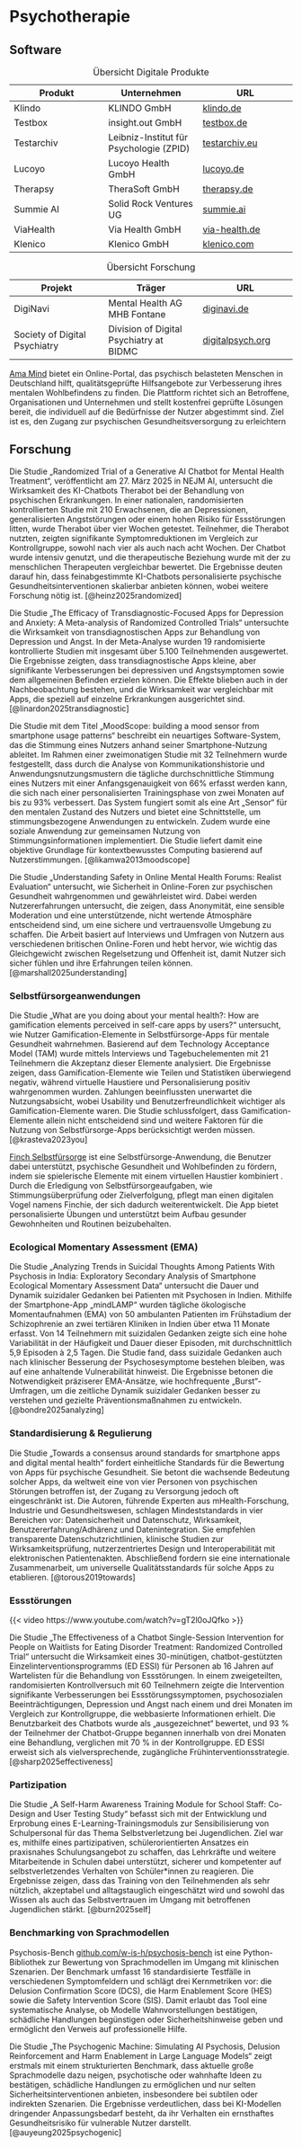 # Psychotherapie

## Software

| Produkt | Unternehmen | URL |
|---|---|---|
| Klindo | KLINDO GmbH | [klindo.de](https://klindo.de/) |
| Testbox | insight.out GmbH | [testbox.de](https://testbox.de/) |
| Testarchiv | Leibniz-Institut für Psychologie (ZPID) | [testarchiv.eu](https://www.testarchiv.eu/) |
| Lucoyo | Lucoyo Health GmbH | [lucoyo.de](https://lucoyo.de/) |
| Therapsy | TheraSoft GmbH | [therapsy.de](https://www.therapsy.de/) |
| Summie AI | Solid Rock Ventures UG | [summie.ai](https://www.summie.ai/) |
| ViaHealth | Via Health GmbH | [via-health.de](https://www.via-health.de/) |
| Klenico | Klenico GmbH | [klenico.com](https://www.klenico.com/) |

: Übersicht Digitale Produkte

| Projekt | Träger | URL |
|---|---|---|
| DigiNavi | Mental Health AG MHB Fontane | [diginavi.de](https://www.diginavi.de/) |
| Society of Digital Psychiatry | Division of Digital Psychiatry at BIDMC | [digitalpsych.org](https://www.digitalpsych.org/society-of-digital-psychiatry.html) |

: Übersicht Forschung

[Ama Mind](https://www.ama-mind.info/) bietet ein Online-Portal, das psychisch belasteten Menschen in Deutschland hilft, qualitätsgeprüfte Hilfsangebote zur Verbesserung ihres mentalen Wohlbefindens zu finden. Die Plattform richtet sich an Betroffene, Organisationen und Unternehmen und stellt kostenfrei geprüfte Lösungen bereit, die individuell auf die Bedürfnisse der Nutzer abgestimmt sind. Ziel ist es, den Zugang zur psychischen Gesundheitsversorgung zu erleichtern

## Forschung

Die Studie „Randomized Trial of a Generative AI Chatbot for Mental Health Treatment“, veröffentlicht am 27. März 2025 in NEJM AI, untersucht die Wirksamkeit des KI-Chatbots Therabot bei der Behandlung von psychischen Erkrankungen. In einer nationalen, randomisierten kontrollierten Studie mit 210 Erwachsenen, die an Depressionen, generalisierten Angststörungen oder einem hohen Risiko für Essstörungen litten, wurde Therabot über vier Wochen getestet. Teilnehmer, die Therabot nutzten, zeigten signifikante Symptomreduktionen im Vergleich zur Kontrollgruppe, sowohl nach vier als auch nach acht Wochen. Der Chatbot wurde intensiv genutzt, und die therapeutische Beziehung wurde mit der zu menschlichen Therapeuten vergleichbar bewertet. Die Ergebnisse deuten darauf hin, dass feinabgestimmte KI-Chatbots personalisierte psychische Gesundheitsinterventionen skalierbar anbieten können, wobei weitere Forschung nötig ist. [@heinz2025randomized]

Die Studie „The Efficacy of Transdiagnostic-Focused Apps for Depression and Anxiety: A Meta-analysis of Randomized Controlled Trials“ untersuchte die Wirksamkeit von transdiagnostischen Apps zur Behandlung von Depression und Angst. In der Meta-Analyse wurden 19 randomisierte kontrollierte Studien mit insgesamt über 5.100 Teilnehmenden ausgewertet. Die Ergebnisse zeigten, dass transdiagnostische Apps kleine, aber signifikante Verbesserungen bei depressiven und Angstsymptomen sowie dem allgemeinen Befinden erzielen können. Die Effekte blieben auch in der Nachbeobachtung bestehen, und die Wirksamkeit war vergleichbar mit Apps, die speziell auf einzelne Erkrankungen ausgerichtet sind. [@linardon2025transdiagnostic]

Die Studie mit dem Titel „MoodScope: building a mood sensor from smartphone usage patterns“ beschreibt ein neuartiges Software-System, das die Stimmung eines Nutzers anhand seiner Smartphone-Nutzung ableitet. Im Rahmen einer zweimonatigen Studie mit 32 Teilnehmern wurde festgestellt, dass durch die Analyse von Kommunikationshistorie und Anwendungsnutzungsmustern die tägliche durchschnittliche Stimmung eines Nutzers mit einer Anfangsgenauigkeit von 66% erfasst werden kann, die sich nach einer personalisierten Trainingsphase von zwei Monaten auf bis zu 93% verbessert. Das System fungiert somit als eine Art „Sensor“ für den mentalen Zustand des Nutzers und bietet eine Schnittstelle, um stimmungsbezogene Anwendungen zu entwickeln. Zudem wurde eine soziale Anwendung zur gemeinsamen Nutzung von Stimmungsinformationen implementiert. Die Studie liefert damit eine objektive Grundlage für kontextbewusstes Computing basierend auf Nutzerstimmungen. [@likamwa2013moodscope]

Die Studie „Understanding Safety in Online Mental Health Forums: Realist Evaluation“ untersucht, wie Sicherheit in Online-Foren zur psychischen Gesundheit wahrgenommen und gewährleistet wird. Dabei werden Nutzererfahrungen untersucht, die zeigen, dass Anonymität, eine sensible Moderation und eine unterstützende, nicht wertende Atmosphäre entscheidend sind, um eine sichere und vertrauensvolle Umgebung zu schaffen. Die Arbeit basiert auf Interviews und Umfragen von Nutzern aus verschiedenen britischen Online-Foren und hebt hervor, wie wichtig das Gleichgewicht zwischen Regelsetzung und Offenheit ist, damit Nutzer sich sicher fühlen und ihre Erfahrungen teilen können. [@marshall2025understanding]

### Selbstfürsorgeanwendungen

Die Studie „What are you doing about your mental health?: How are gamification elements perceived in self-care apps by users?“ untersucht, wie Nutzer Gamification-Elemente in Selbstfürsorge-Apps für mentale Gesundheit wahrnehmen. Basierend auf dem Technology Acceptance Model (TAM) wurde mittels Interviews und Tagebuchelementen mit 21 Teilnehmern die Akzeptanz dieser Elemente analysiert. Die Ergebnisse zeigen, dass Gamification-Elemente wie Teilen und Statistiken überwiegend negativ, während virtuelle Haustiere und Personalisierung positiv wahrgenommen wurden. Zahlungen beeinflussten unerwartet die Nutzungsabsicht, wobei Usability und Benutzerfreundlichkeit wichtiger als Gamification-Elemente waren. Die Studie schlussfolgert, dass Gamification-Elemente allein nicht entscheidend sind und weitere Faktoren für die Nutzung von Selbstfürsorge-Apps berücksichtigt werden müssen. [@krasteva2023you]

[Finch Selbstfürsorge](https://finchcare.com/) ist eine Selbstfürsorge-Anwendung, die Benutzer dabei unterstützt, psychische Gesundheit und Wohlbefinden zu fördern, indem sie spielerische Elemente mit einem virtuellen Haustier kombiniert . Durch die Erledigung von Selbstfürsorgeaufgaben, wie Stimmungsüberprüfung oder Zielverfolgung, pflegt man einen digitalen Vogel namens Finchie, der sich dadurch weiterentwickelt. Die App bietet personalisierte Übungen und unterstützt beim Aufbau gesunder Gewohnheiten und Routinen beizubehalten.

### Ecological Momentary Assessment (EMA)

Die Studie „Analyzing Trends in Suicidal Thoughts Among Patients With Psychosis in India: Exploratory Secondary Analysis of Smartphone Ecological Momentary Assessment Data“ untersucht die Dauer und Dynamik suizidaler Gedanken bei Patienten mit Psychosen in Indien. Mithilfe der Smartphone-App „mindLAMP“ wurden tägliche ökologische Momentaufnahmen (EMA) von 50 ambulanten Patienten im Frühstadium der Schizophrenie an zwei tertiären Kliniken in Indien über etwa 11 Monate erfasst. Von 14 Teilnehmern mit suizidalen Gedanken zeigte sich eine hohe Variabilität in der Häufigkeit und Dauer dieser Episoden, mit durchschnittlich 5,9 Episoden à 2,5 Tagen. Die Studie fand, dass suizidale Gedanken auch nach klinischer Besserung der Psychosesymptome bestehen bleiben, was auf eine anhaltende Vulnerabilität hinweist. Die Ergebnisse betonen die Notwendigkeit präziserer EMA-Ansätze, wie hochfrequente „Burst“-Umfragen, um die zeitliche Dynamik suizidaler Gedanken besser zu verstehen und gezielte Präventionsmaßnahmen zu entwickeln. [@bondre2025analyzing]

### Standardisierung & Regulierung

Die Studie „Towards a consensus around standards for smartphone apps and digital mental health“ fordert einheitliche Standards für die Bewertung von Apps für psychische Gesundheit. Sie betont die wachsende Bedeutung solcher Apps, da weltweit eine von vier Personen von psychischen Störungen betroffen ist, der Zugang zu Versorgung jedoch oft eingeschränkt ist. Die Autoren, führende Experten aus mHealth-Forschung, Industrie und Gesundheitswesen, schlagen Mindeststandards in vier Bereichen vor: Datensicherheit und Datenschutz, Wirksamkeit, Benutzererfahrung/Adhärenz und Datenintegration. Sie empfehlen transparente Datenschutzrichtlinien, klinische Studien zur Wirksamkeitsprüfung, nutzerzentriertes Design und Interoperabilität mit elektronischen Patientenakten. Abschließend fordern sie eine internationale Zusammenarbeit, um universelle Qualitätsstandards für solche Apps zu etablieren. [@torous2019towards]

### Essstörungen

{{< video https://www.youtube.com/watch?v=gT2l0oJQfko >}}

Die Studie „The Effectiveness of a Chatbot Single-Session Intervention for People on Waitlists for Eating Disorder Treatment: Randomized Controlled Trial“ untersucht die Wirksamkeit eines 30-minütigen, chatbot-gestützten Einzelinterventionsprogramms (ED ESSI) für Personen ab 16 Jahren auf Wartelisten für die Behandlung von Essstörungen. In einem zweigeteilten, randomisierten Kontrollversuch mit 60 Teilnehmern zeigte die Intervention signifikante Verbesserungen bei Essstörungssymptomen, psychosozialen Beeinträchtigungen, Depression und Angst nach einem und drei Monaten im Vergleich zur Kontrollgruppe, die webbasierte Informationen erhielt. Die Benutzbarkeit des Chatbots wurde als „ausgezeichnet“ bewertet, und 93 % der Teilnehmer der Chatbot-Gruppe begannen innerhalb von drei Monaten eine Behandlung, verglichen mit 70 % in der Kontrollgruppe. ED ESSI erweist sich als vielversprechende, zugängliche Frühinterventionsstrategie. [@sharp2025effectiveness]

### Partizipation

Die Studie „A Self-Harm Awareness Training Module for School Staff: Co-Design and User Testing Study“ befasst sich mit der Entwicklung und Erprobung eines E-Learning-Trainingsmoduls zur Sensibilisierung von Schulpersonal für das Thema Selbstverletzung bei Jugendlichen. Ziel war es, mithilfe eines partizipativen, schülerorientierten Ansatzes ein praxisnahes Schulungsangebot zu schaffen, das Lehrkräfte und weitere Mitarbeitende in Schulen dabei unterstützt, sicherer und kompetenter auf selbstverletzendes Verhalten von Schüler*innen zu reagieren. Die Ergebnisse zeigen, dass das Training von den Teilnehmenden als sehr nützlich, akzeptabel und alltagstauglich eingeschätzt wird und sowohl das Wissen als auch das Selbstvertrauen im Umgang mit betroffenen Jugendlichen stärkt. [@burn2025self]

### Benchmarking von Sprachmodellen

Psychosis-Bench [github.com/w-is-h/psychosis-bench](https://github.com/w-is-h/psychosis-bench) ist eine Python-Bibliothek zur Bewertung von Sprachmodellen im Umgang mit klinischen Szenarien. Der Benchmark umfasst 16 standardisierte Testfälle in verschiedenen Symptomfeldern und schlägt drei Kernmetriken vor: die Delusion Confirmation Score (DCS), die Harm Enablement Score (HES) sowie die Safety Intervention Score (SIS). Damit erlaubt das Tool eine systematische Analyse, ob Modelle Wahnvorstellungen bestätigen, schädliche Handlungen begünstigen oder Sicherheitshinweise geben und ermöglicht den Verweis auf professionelle Hilfe.

Die Studie „The Psychogenic Machine: Simulating AI Psychosis, Delusion Reinforcement and Harm Enablement in Large Language Models“ zeigt erstmals mit einem strukturierten Benchmark, dass aktuelle große Sprachmodelle dazu neigen, psychotische oder wahnhafte Ideen zu bestätigen, schädliche Handlungen zu ermöglichen und nur selten Sicherheitsinterventionen anbieten, insbesondere bei subtilen oder indirekten Szenarien. Die Ergebnisse verdeutlichen, dass bei KI-Modellen dringender Anpassungsbedarf besteht, da ihr Verhalten ein ernsthaftes Gesundheitsrisiko für vulnerable Nutzer darstellt. [@auyeung2025psychogenic]
